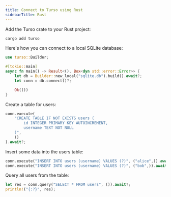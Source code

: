 ```yaml
---
title: Connect to Turso using Rust
sidebarTitle: Rust
---
```


<Steps>

<Step title="Install">

Add the Turso crate to your Rust project:

```bash
cargo add turso
```

</Step>

<Step title="Connect">

Here's how you can connect to a local SQLite database:

```rust
use turso::Builder;

#[tokio::main]
async fn main() -> Result<(), Box<dyn std::error::Error>> {
    let db = Builder::new_local("sqlite.db").build().await?;
    let conn = db.connect()?;

    Ok(())
}
```

</Step>

<Step title="Create table">

Create a table for users:

```rust
conn.execute(
    "CREATE TABLE IF NOT EXISTS users (
        id INTEGER PRIMARY KEY AUTOINCREMENT,
        username TEXT NOT NULL
    )",
    ()
).await?;
```

</Step>

<Step title="Insert data">

Insert some data into the users table:

```rust
conn.execute("INSERT INTO users (username) VALUES (?)", ("alice",)).await?;
conn.execute("INSERT INTO users (username) VALUES (?)", ("bob",)).await?;
```

</Step>

<Step title="Query data">

Query all users from the table:

```rust
let res = conn.query("SELECT * FROM users", ()).await?;
println!("{:?}", res);
```

</Step>

</Steps>
